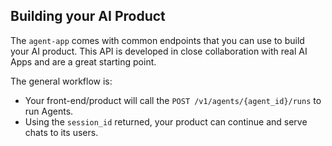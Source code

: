 ## Building your AI Product

The `agent-app` comes with common endpoints that you can use to build your AI product. This API is developed in close collaboration with real AI Apps and are a great starting point.

The general workflow is:

- Your front-end/product will call the `POST /v1/agents/{agent_id}/runs` to run Agents.
- Using the `session_id` returned, your product can continue and serve chats to its users.
